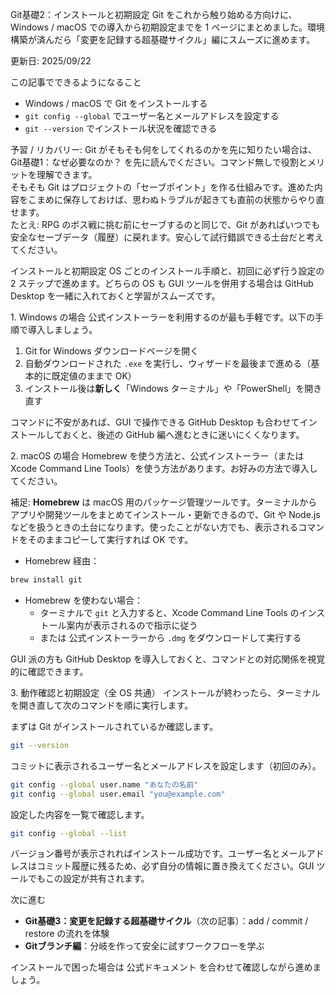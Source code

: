 ---
---


<Heading level={1}>Git基礎2：インストールと初期設定</Heading>
<Text>
  Git をこれから触り始める方向けに、Windows / macOS での導入から初期設定までを 1 ページにまとめました。環境構築が済んだら「変更を記録する超基礎サイクル」編にスムーズに進めます。
</Text>
<div className="mt-4 inline-flex items-center gap-1.5 rounded-full bg-emerald-50 px-2.5 py-1 text-xs/5 font-semibold text-emerald-800 ring-1 ring-emerald-200 dark:bg-emerald-400/10 dark:text-emerald-200 dark:ring-emerald-300/30">
  更新日: 2025/09/22
</div>

<Divider soft className="my-10" />

<Subheading level={2}>この記事でできるようになること</Subheading>
<ul className="mt-4 space-y-3 text-base/7 text-gray-700 dark:text-gray-300">
  <li>Windows / macOS で Git をインストールする</li>
  <li><Code>git config --global</Code> でユーザー名とメールアドレスを設定する</li>
  <li><Code>git --version</Code> でインストール状況を確認できる</li>
</ul>

<div className="mt-4 rounded-md border border-sky-200/80 bg-sky-50 px-3 py-2 text-sm text-sky-900 dark:border-sky-300/50 dark:bg-sky-400/20 dark:text-sky-100" role="note">
  予習 / リカバリー: Git がそもそも何をしてくれるのかを先に知りたい場合は、<TextLink href="/git-overview">Git基礎1：なぜ必要なのか？</TextLink> を先に読んでください。コマンド無しで役割とメリットを理解できます。
</div>

<Text className="mt-4">
  そもそも Git はプロジェクトの「セーブポイント」を作る仕組みです。進めた内容をこまめに保存しておけば、思わぬトラブルが起きても直前の状態からやり直せます。
</Text>
<div className="mt-3 analogy-card" role="note">
  たとえ: RPG のボス戦に挑む前にセーブするのと同じで、Git があればいつでも安全なセーブデータ（履歴）に戻れます。安心して試行錯誤できる土台だと考えてください。
</div>

<Divider soft className="my-10" />

<Subheading level={2}>インストールと初期設定</Subheading>
<Text className="mt-3">
  OS ごとのインストール手順と、初回に必ず行う設定の 2 ステップで進めます。どちらの OS も GUI ツールを併用する場合は GitHub Desktop を一緒に入れておくと学習がスムーズです。
</Text>

<Subheading level={3} className="mt-8">1. Windows の場合</Subheading>
<Text className="mt-3">
  公式インストーラーを利用するのが最も手軽です。以下の手順で導入しましょう。
</Text>

1. <TextLink href="https://git-scm.com/download/win">Git for Windows ダウンロードページ</TextLink>を開く
2. 自動ダウンロードされた <Code>.exe</Code> を実行し、ウィザードを最後まで進める（基本的に既定値のままで OK）
3. インストール後は<Strong>新しく</Strong>「Windows ターミナル」や「PowerShell」を開き直す

<Text className="mt-4">
  コマンドに不安があれば、GUI で操作できる <TextLink href="https://desktop.github.com/">GitHub Desktop</TextLink> も合わせてインストールしておくと、後述の GitHub 編へ進むときに迷いにくくなります。
</Text>

<Subheading level={3} className="mt-10">2. macOS の場合</Subheading>
<Text className="mt-3">
  Homebrew を使う方法と、公式インストーラー（または Xcode Command Line Tools）を使う方法があります。お好みの方法で導入してください。
</Text>

<div className="mt-3 rounded-md border border-sky-200/80 bg-sky-50 px-3 py-2 text-sm text-sky-900 dark:border-sky-300/50 dark:bg-sky-400/20 dark:text-sky-100" role="note">
  補足: <Strong>Homebrew</Strong> は macOS 用のパッケージ管理ツールです。ターミナルからアプリや開発ツールをまとめてインストール・更新できるので、Git や Node.js などを扱うときの土台になります。使ったことがない方でも、表示されるコマンドをそのままコピーして実行すれば OK です。
</div>

- Homebrew 経由：

```bash
brew install git
```

- Homebrew を使わない場合：
  - ターミナルで <Code>git</Code> と入力すると、Xcode Command Line Tools のインストール案内が表示されるので指示に従う
  - または <TextLink href="https://git-scm.com/download/mac">公式インストーラー</TextLink>から <Code>.dmg</Code> をダウンロードして実行する

<Text className="mt-4">
  GUI 派の方も <TextLink href="https://desktop.github.com/">GitHub Desktop</TextLink> を導入しておくと、コマンドとの対応関係を視覚的に確認できます。
</Text>

<Subheading level={3} className="mt-10">3. 動作確認と初期設定（全 OS 共通）</Subheading>
<Text className="mt-3">
  インストールが終わったら、ターミナルを開き直して次のコマンドを順に実行します。
</Text>

<Text className="mt-6">
  まずは Git がインストールされているか確認します。
</Text>

```bash
git --version
```

<Text className="mt-4">
  コミットに表示されるユーザー名とメールアドレスを設定します（初回のみ）。
</Text>

```bash
git config --global user.name "あなたの名前"
git config --global user.email "you@example.com"
```

<Text className="mt-4">
  設定した内容を一覧で確認します。
</Text>

```bash
git config --global --list
```

<Text className="mt-4">
  バージョン番号が表示されればインストール成功です。ユーザー名とメールアドレスはコミット履歴に残るため、必ず自分の情報に置き換えてください。GUI ツールでもこの設定が共有されます。
</Text>

<Divider className="my-12" />

<Subheading level={2}>次に進む</Subheading>
<ul className="mt-4 space-y-3 text-base/7 text-gray-700 dark:text-gray-300">
  <li>
    <Strong>Git基礎3：変更を記録する超基礎サイクル</Strong>（次の記事）：<TextLink href="/git-basics">add / commit / restore の流れ</TextLink>を体験
  </li>
  <li>
    <Strong>Gitブランチ編</Strong>：分岐を作って安全に試すワークフローを学ぶ
  </li>
</ul>

<Text className="mt-6">
  インストールで困った場合は <TextLink href="https://git-scm.com/docs">公式ドキュメント</TextLink> を合わせて確認しながら進めましょう。
</Text>
